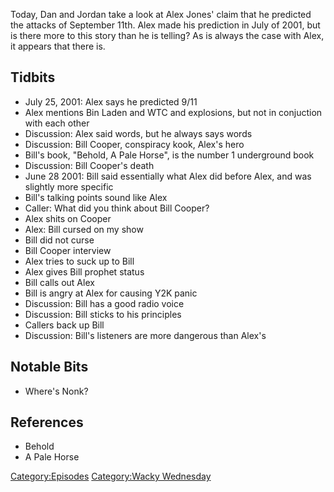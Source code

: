 {{DEFAULTSORT:
    #_EPISODE_0249:Predicting 9/11
}}{{Episode
    | title           = Predicting 9/11
    | caption         = [https://knowledgefight.libsyn.com/knowledge-fight-predicting-911 Listen to this episode on Libsyn]
    | episodeNumber   = 249
    | length          = 01:18:43
    | airDate         = January 7, 2019
    | episodeType     = [[:Category:Wacky Wednesday|Wacky Wednesday]]
    | appearance      = [[Bill Cooper]]
    | previousEpisode = [[248: January 2, 2019]]
    | nextEpisode     = [[250: Remote Poisoners And Crypto Bigotry]]
}}

{{Stub}}

Today, Dan and Jordan take a look at Alex Jones' claim that he predicted the attacks of September 11th. Alex made his prediction in July of 2001, but is there more to this story than he is telling? As is always the case with Alex, it appears that there is.

==Tidbits==

*July 25, 2001: Alex says he predicted 9/11
*Alex mentions Bin Laden and WTC and explosions, but not in conjuction with each other
*Discussion: Alex said words, but he always says words
*Discussion: Bill Cooper, conspiracy kook, Alex's hero
*Bill's book, "Behold, A Pale Horse", is the number 1 underground book
*Discussion: Bill Cooper's death
*June 28 2001: Bill said essentially what Alex did before Alex, and was slightly more specific
*Bill's talking points sound like Alex
*Caller: What did you think about Bill Cooper?
*Alex shits on Cooper
*Alex: Bill cursed on my show
*Bill did not curse
*Bill Cooper interview
*Alex tries to suck up to Bill
*Alex gives Bill prophet status
*Bill calls out Alex
*Bill is angry at Alex for causing Y2K panic
*Discussion: Bill has a good radio voice
*Discussion: Bill sticks to his principles
*Callers back up Bill
*Discussion: Bill's listeners are more dangerous than Alex's

==Notable Bits==

*Where's Nonk?

==References==

*Behold
*A Pale Horse

[[Category:Episodes]]
[[Category:Wacky Wednesday]]
